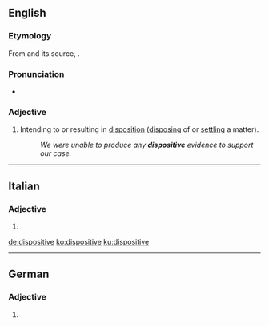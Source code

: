 ==English==

===Etymology===
From {{etyl|frm|en}} {{m|frm|dispositif}} and its source, {{etyl|la|en}} {{m|la|dispositus}}.

===Pronunciation===
* {{a|UK}} {{IPA|/dɪˈspɒzɪtɪv/|lang=en}}

===Adjective===
{{en-adj}}

# Intending to or resulting in [[disposition]] ([[disposing]] of or [[settling]] a matter).
#: ''We were unable to produce any '''dispositive''' evidence to support our case.''

----

==Italian==

===Adjective===
{{head|it|adjective form|g=f}}

# {{feminine plural of|dispositivo|lang=it}}

[[de:dispositive]]
[[ko:dispositive]]
[[ku:dispositive]]

----
==German==

===Adjective===
{{head|de|adjective form}}

# {{inflected form of|dispositiv|lang=de}}
{{rfc-auto}}